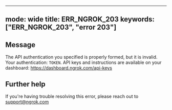 
---
mode: wide
title: ERR_NGROK_203
keywords: ["ERR_NGROK_203", "error 203"]
---

## Message
The API authentication you specified is properly formed, but it is invalid. Your authentication: `TOKEN`. API keys and instructions are available on your dashboard: https://dashboard.ngrok.com/api-keys




## Further help
If you're having trouble resolving this error, please reach out to [support@ngrok.com](mailto:support@ngrok.com?subject=Help%20with%20ERR_NGROK_203)

